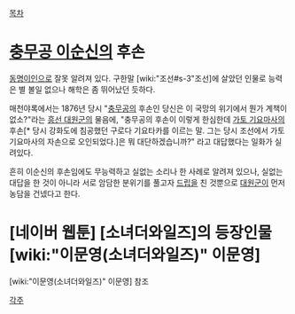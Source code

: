 [[목차]]

= [[충무공 이순신]]의 후손 =

[[동명이인]]으로 잘못 알려져 있다. 구한말 [wiki:"조선#s-3"조선]에 살았던 인물로 능력은 별 볼일 없으나 해학은 좀 뛰어났던 듯하다.

매천야록에서는 1876년 당시 "[[충무공]]의 후손인 당신은 이 국망의 위기에서 뭔가 계책이 없소?"라는 [[흥선 대원군]]의 물음에, "충무공의 후손이 이렇게 한심한데 [[가토 기요마사]]의 후손[* 당시 강화도에 침공했던 구로다 기요타카를 이르는 말. 그는 당시 조선에서 가토 기요마사의 자손으로 오인되었다.]은 뭐 대단하겠습니까?" 라고 대답했다는 일화가 실려있다.

흔히 이순신의 후손임에도 무능력하고 실없는 소리나 한 사례로 알려져 있으나, 실없는 대답을 한 것이 아니라 서로 암담한 분위기를 풀고자 [[드립]]을 친 것뿐으로 [[대원군]]이 먼저 농담을 건넸다고 한다.

= [네이버 웹툰] [소녀더와일즈]의 등장인물 [wiki:"이문영(소녀더와일즈)" 이문영] =

[wiki:"이문영(소녀더와일즈)" 이문영] 참조

[[각주]]
